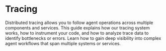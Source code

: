 # Tracing

Distributed tracing allows you to follow agent operations across multiple components and services. This guide explains how our tracing system works, how to instrument your code, and how to analyze trace data to identify bottlenecks or errors. Learn how to gain deep visibility into complex agent workflows that span multiple systems or services. 